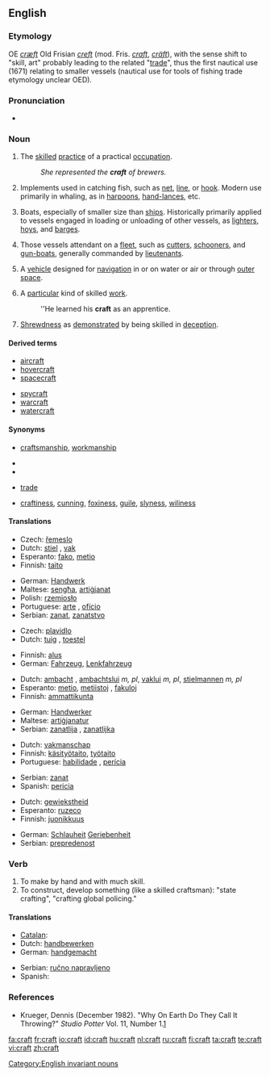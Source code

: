 ==English==
{{wikipedia|dab=craft (disambiguation)|craft}}

===Etymology===
OE ''[[cræft]]'' Old Frisian ''[[creft]]'' (mod. Fris. ''[[craft]]'', ''[[cräft]]''), with the sense shift to "skill, art" probably leading to the related "[[trade]]", thus the first nautical use (1671) relating to smaller vessels (nautical use for tools of fishing trade etymology unclear OED).

===Pronunciation===
* {{audio|en-us-craft.ogg|Audio (US)}}
*: {{rhymes|ɑːft}}

===Noun===
{{en-noun|craft|-|pl2=crafts}}

# {{countable|plural: '''crafts'''}} The [[skilled]] [[practice]] of a practical [[occupation]].
#: ''She represented the '''craft''' of brewers.''
# {{rfv-sense}} {{context|nautical|whaling}} Implements used in catching fish, such as [[net]], [[line]], or [[hook]]. Modern use primarily in whaling, as in [[harpoon]]s, [[hand-lance]]s, etc.
# {{context|nautical}} Boats, especially of smaller size than [[ship]]s. Historically primarily applied to vessels engaged in loading or unloading of other vessels, as [[lighter]]s, [[hoy]]s, and [[barge]]s.
# {{context|nautical|British Royal Navy}} Those vessels attendant on a [[fleet]], such as [[cutter]]s, [[schooner]]s, and [[gun-boat]]s, generally commanded by [[lieutenant]]s.
# {{countable|plural: '''craft'''}} A [[vehicle]] designed for [[navigation]] in or on water or air or through [[outer space]].
# {{countable|plural: '''crafts'''}} A [[particular]] kind of skilled [[work]].
#: ''He learned his '''craft''' as an apprentice.
# {{uncountable}} [[shrewdness|Shrewdness]] as [[demonstrate]]d by being skilled in [[deception]].

====Derived terms====
{{top2}}
* [[aircraft]]
* [[hovercraft]]
* [[spacecraft]]
{{mid2}}
* [[spycraft]]
* [[warcraft]]
* [[watercraft]]
{{bottom}}

====Synonyms====
* {{sense|skill at work}} [[craftsmanship]], [[workmanship]]
* {{sense|nautical sense}}
* {{sense|vehicle}}
* {{sense|kind of skilled work}} [[trade]]
* {{sense|shrewdness}} [[craftiness]], [[cunning]], [[foxiness]], [[guile]], [[slyness]], [[wiliness]]

====Translations====
{{trans-top|skilled practice}}
* Czech: [[řemeslo]] {{n}}
* Dutch: [[stiel]] {{m}}, [[vak]] {{n}}
* Esperanto: [[fako]], [[metio]]
* Finnish: [[taito]]
{{trans-mid}}
* German: [[Handwerk]]
* Maltese: [[sengħa]], [[artiġjanat]]
* Polish: [[rzemiosło]] {{n}}
* Portuguese: [[arte]] {{m}}, [[ofício]] {{m}}
* Serbian: [[zanat]], [[zanatstvo]]
{{trans-bottom}}

{{trans-top|vehicle designed for navigation}}
* Czech: [[plavidlo]] {{n}}
* Dutch: [[tuig]] {{n}}, [[toestel]] {{n}}
{{trans-mid}}
* Finnish: [[alus]]
* German: [[Fahrzeug]], [[Lenkfahrzeug]]
{{trans-bottom}}

{{trans-top|people who perform a particular kind of skilled work}}
* Dutch: [[ambacht]] {{m}}, [[ambachtslui]] ''m, pl'', [[vaklui]] ''m, pl'', [[stielmannen]] ''m, pl''
* Esperanto: [[metio]], [[metiistoj]] {{p}}, [[fakuloj]] {{p}}
* Finnish: [[ammattikunta]]
{{trans-mid}}
* German: [[Handwerker]]
* Maltese: [[artiġjanatur]] {{m}}
* Serbian: [[zanatlija]] {{m}}, [[zanatlijka]] {{f}}
{{trans-bottom}}

{{trans-top|skill in an occupation}}
* Dutch: [[vakmanschap]]
* Finnish: [[käsityötaito]], [[työtaito]]
* Portuguese: [[habilidade]] {{f}}, [[perícia]] {{f}}
{{trans-mid}}
* Serbian: [[zanat]]
* Spanish: [[pericia]] {{f}}
{{trans-bottom}}

{{trans-top|shrewdness}}
* Dutch: [[gewiekstheid]] {{f}}
* Esperanto: [[ruzeco]]
* Finnish: [[juonikkuus]]
{{trans-mid}}
* German: [[Schlauheit]] [[Geriebenheit]]
* Serbian: [[prepredenost]]
{{trans-bottom}}

===Verb===
{{en-verb}}

# To make by hand and with much skill.
# To construct, develop something (like a skilled craftsman): "state crafting", "crafting global policing."

====Translations====
{{trans-top|make by hand}}
* [[Catalan]]: {{t|ca|fet a mà}}
* Dutch: [[handbewerken]]
* German: [[handgemacht]]
{{trans-mid}}
* Serbian: [[ručno napravljeno]]
* Spanish: {{t|es|hecho a mano}}
{{trans-bottom}}

===References===
* Krueger, Dennis (December 1982). "Why On Earth Do They Call It Throwing?" ''Studio Potter'' Vol. 11, Number 1.[http://www.studiopotter.org/articles/?art=art0001]

[[Category:English invariant nouns]]

[[fa:craft]]
[[fr:craft]]
[[io:craft]]
[[id:craft]]
[[hu:craft]]
[[nl:craft]]
[[ru:craft]]
[[fi:craft]]
[[ta:craft]]
[[te:craft]]
[[vi:craft]]
[[zh:craft]]